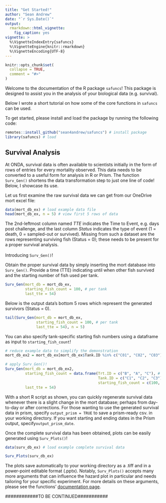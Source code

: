 ```yaml
---
title: "Get Started!"
author: "Sean Andrew"
date: "`r Sys.Date()`"
output: 
  rmarkdown::html_vignette:
    fig_caption: yes
vignette: >
  %\VignetteIndexEntry{safuncs}
  %\VignetteEngine{knitr::rmarkdown}
  %\VignetteEncoding{UTF-8}
---
```


```r
knitr::opts_chunk$set(
  collapse = TRUE,
  comment = "#>"
)
```

Welcome to the documentation of the R package `safuncs`! This package is designed to assist you in the analysis of your biological data (e.g. survival).

Below I wrote a short tutorial on how some of the core functions in `safuncs` can be used.

To get started, please install and load the package by running the following code:
```r
remotes::install_github("sean4andrew/safuncs") # install package
library(safuncs) # load
```

## Survival Analysis

At ONDA, survival data is often available to scientists initially in the form of rows of entries for every mortality observed. This data needs to be converted to a useful form for analysis in R or Prism. The function `Surv_Gen()` shortens the data transformation step to just one line of code! Below, I showcase its use.

Let us first examine the raw survival data we can get from our OneDrive mort excel file: 
```r
data(mort_db_ex) # load example data file
head(mort_db_ex, n = 5) # view first 5 rows of data
```
The 2nd-leftmost column named *TTE* indicates the Time to Event, e.g. days post challenge, and the last column *Status* indicates the type of event (1 = death, 0 = sampled-out or survived). Missing from such a dataset are the rows representing surviving fish (Status = 0); these needs to be present for a proper survival analysis.
<br>
<br>
Introducing `Surv_Gen()`!

Obtain the proper survival data by simply inserting the mort database into `Surv_Gen()`. Provide a time (TTE) indicating until when other fish survived and the starting number of fish used per tank.
```r
Surv_Gen(mort_db = mort_db_ex,
         starting_fish_count = 100, # per tank
         last_tte = 54)
```

Below is the output data's bottom 5 rows which represent the generated survivors (Status = 0).
```r
tail(Surv_Gen(mort_db = mort_db_ex,
              starting_fish_count = 100, # per tank
              last_tte = 54), n = 5)
```

You can also specify tank-specific starting fish numbers using a dataframe as input to `starting_fish_count`!
```r
# reduce example data to simplify the demonstration
mort_db_ex2 = mort_db_ex[mort_db_ex$Tank.ID %in% c("C01", "C02", "C03"),]

# apply Surv_Gen()!
Surv_Gen(mort_db = mort_db_ex2,
         starting_fish_count = data.frame(Trt.ID = c("B", "A", "C"), # a vector of treatment groups for the specified tanks
                                          Tank.ID = c("C1", "C2", "C3"), # a vector with ALL tanks in the study
                                          starting_fish_count = c(100, 100, 50)), # a vector of fish numbers in same order as Tank.IDs
         last_tte = 54)
```

With a short R script as shown, you can quickly regenerate survival data whenever there is a slight change in the mort database; perhaps from day-to-day or after corrections. For those wanting to use the generated survival data in prism, specify `output_prism = TRUE` to save a prism-ready csv. in your working directory. If you want starting and ending dates in the Prism output, specify`output_prism_date`.

Once the complete survival data has been obtained, plots can be easily generated using `Surv_Plots()`!
```r
data(surv_db_ex) # load example complete survival data

Surv_Plots(surv_db_ex)
```
The plots save automatically to your working directory as a .tiff and in a power-point editable format (.pptx). Notably, `Surv_Plots()` accepts many more arguments that can influence the hazard plot in particular and needs tailoring for your specific experiment. For more details on these arguments, please see the functions' [documentation page](https://sean4andrew.github.io/safuncs/reference/Surv_Plots.html).

############TO BE CONTINUED###########
